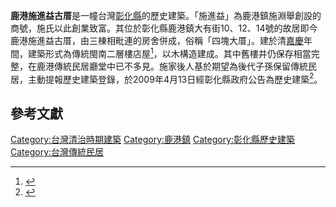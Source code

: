 {{coord|24.054830|120.433606|display=title}}
{{tw monument
|name=鹿港施進益古厝
|formername=
|image=鹿港施進益古厝.jpg
|imagename=
|othername=
|formalname=
|level=歷史建築
|class= 宅第
|time= {{QIN}}嘉慶年間
|material= 
|location={{TWN}}[[彰化縣|彰化縣]][[鹿港鎮|鹿港鎮]]<br/>大有街12號
|open=6:30-21:00
|cost=
|website=
|reg_url = https://nchdb.boch.gov.tw/assets/overview/historicalBuilding/20090615000003
}}
'''鹿港施進益古厝'''是一幢台灣[[彰化縣|彰化縣]]的歷史建築。「施進益」為鹿港鎮施淵舉創設的商號，施氏以此創業致富。其位於彰化縣鹿港鎮大有街10、12、14號的故居即今鹿港施進益古厝，由三棟相毗連的房舍併成，俗稱「四塊大厝」。建於清[[嘉慶|嘉慶]]年間，建築形式為傳統閩南二層樓店屋<ref>{{cite web| title =鹿港施進益古厝| url =http://www.boch.gov.tw/boch/frontsite/citycase/cityCaseAction.do?method=doViewCaseBasicInfo&caseId=NA09809000008&version=1&assetsClassifyId=1.2&cityId=11&siteId=101#01| publisher =彰化縣文化局| language =zh-tw| deadurl =yes| archiveurl =https://web.archive.org/web/20131215152918/http://www.boch.gov.tw/boch/frontsite/citycase/cityCaseAction.do?method=doViewCaseBasicInfo&caseId=NA09809000008&version=1&assetsClassifyId=1.2&cityId=11&siteId=101#01| archivedate =2013-12-15| accessdate =2013-12-04}}</ref>，以木構造建成。其中舊樓井仍保存相當完整，在鹿港傳統民居廳堂中已不多見。施家後人基於期望為後代子孫保留傳統民居，主動提報歷史建築登錄，於2009年4月13日經彰化縣政府公告為歷史建築<ref>{{cite web | title = 彰化縣政府縣政要聞 | url = http://www.chcg.gov.tw/ch/03news/01print.asp?bull_id=51440 | language = zh-tw | date = 2009-04-13 | accessdate = 2017-12-09 | archive-date = 2017-12-10 | archive-url = https://web.archive.org/web/20171210015731/http://www.chcg.gov.tw/ch/03news/01print.asp?bull_id=51440 | dead-url = no }}</ref>。

==參考文獻==
{{reflist}}

{{彰化縣文化資產}}

[[Category:台灣清治時期建築|Category:台灣清治時期建築]]
[[Category:鹿港鎮|Category:鹿港鎮]]
[[Category:彰化縣歷史建築|Category:彰化縣歷史建築]]
[[Category:台灣傳統民居|Category:台灣傳統民居]]